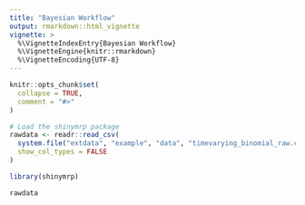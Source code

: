 ```yaml
---
title: "Bayesian Workflow"
output: rmarkdown::html_vignette
vignette: >
  %\VignetteIndexEntry{Bayesian Workflow}
  %\VignetteEngine{knitr::rmarkdown}
  %\VignetteEncoding{UTF-8}
---
```


```r
knitr::opts_chunk$set(
  collapse = TRUE,
  comment = "#>"
)
```

```r
# Load the shinymrp package
rawdata <- readr::read_csv(
  system.file("extdata", "example", "data", "timevarying_binomial_raw.csv", package = "shinymrp"),
  show_col_types = FALSE
)
```

```r
library(shinymrp)
```

```r
rawdata
```